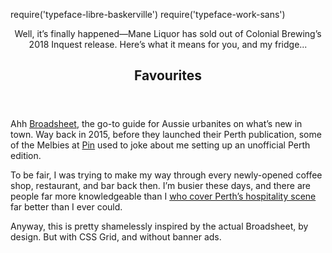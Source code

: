 require('typeface-libre-baskerville')
require('typeface-work-sans')

<Metatags
  title="Brettsheet | CSS Grid a day"
  description="An example of using CSS grid every day, from May 1–31st, 2019."
  thumbnail=""
  url="https://cssgrid31.brett.cool"
  pathname="/"
/>

<div className={LayoutStyles.container}>
  <Header/>

  <Stories>
    <Story
      title="Mane Liquor finally runs out of Colonial Inquest 2018"
      category="Drinks"
      img={HeroImg}>
      Well, it’s finally happened—Mane Liquor has sold out of Colonial Brewing’s 2018 Inquest release. Here’s what it means for you, and my fridge...
    </Story>
    <Story
      title="Honey or Natural processing?"
      category="Coffee"
      img={CoffeeImg}/>
    <Story
      title="All the places you should visit in Japan. You don’t even have to ask—I’ll be sure to tell you."
      category="Travel"
      img={JapanImg}/>
    <Story
      title="My favourite times at DTC, that I can remember."
      category="Drinks"
      img={DTCImg}/>
    <Story
      title="An ode to Savoy"
      category="Food &amp; Drink"
      img={SavoyImg}/>
  </Stories>

  <Main>
    <h2>Favourites</h2>

  </Main>
</div>

<Footer date={4} prev={true}>

Ahh [Broadsheet][b], the go-to guide for Aussie urbanites on what’s new in town. Way back in 2015, before they launched their Perth publication, some of the Melbies at [Pin][pin] used to joke about me setting up an unofficial Perth edition.

To be fair, I was trying to make my way through every newly-opened coffee shop, restaurant, and bar back then. I’m busier these days, and there are people far more knowledgeable than I [who cover Perth’s hospitality scene][josh] far better than I ever could.

Anyway, this is pretty shamelessly inspired by the actual Broadsheet, by design. But with CSS Grid, and without banner ads.

[pin]: https://pinpayments.com "Pin Payments"
[b]: https://www.broadsheet.com.au/perth "Broadsheet"
[josh]: http://downby12th.com "Down by 12th Avenue, a project by Josh Wells"

</Footer>
